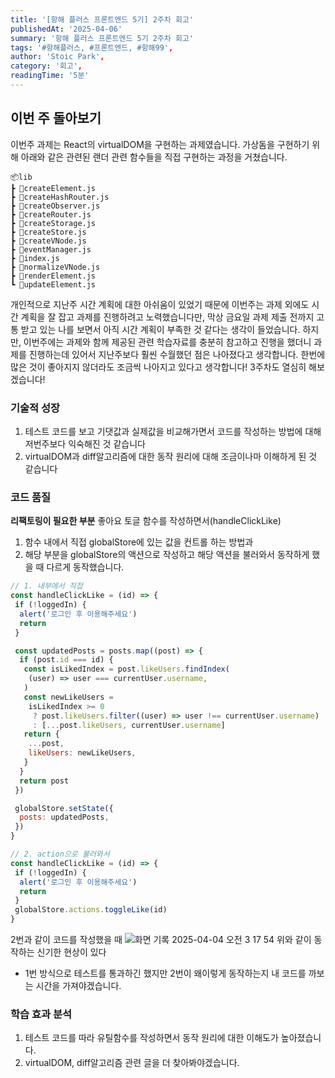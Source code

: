 ```yaml
---
title: '[항해 플러스 프론트엔드 5기] 2주차 회고'
publishedAt: '2025-04-06'
summary: '항해 플러스 프론트엔드 5기 2주차 회고'
tags: '#항해플러스, #프론트엔드, #항해99',
author: 'Stoic Park',
category: '회고',
readingTime: '5분'
---
```


## 이번 주 돌아보기

이번주 과제는 React의 virtualDOM을 구현하는 과제였습니다. 가상돔을 구현하기 위해 아래와 같은 관련된 랜더 관련 함수들을 직접 구현하는 과정을 거쳤습니다.

```
📦lib
┣ 📜createElement.js
┣ 📜createHashRouter.js
┣ 📜createObserver.js
┣ 📜createRouter.js
┣ 📜createStorage.js
┣ 📜createStore.js
┣ 📜createVNode.js
┣ 📜eventManager.js
┣ 📜index.js
┣ 📜normalizeVNode.js
┣ 📜renderElement.js
┗ 📜updateElement.js
```

개인적으로 지난주 시간 계획에 대한 아쉬움이 있었기 때문에 이번주는 과제 외에도 시간 계획을 잘 잡고 과제를 진행하려고 노력했습니다만, 막상 금요일 과제 제출 전까지 고통 받고 있는 나를 보면서 아직 시간 계획이 부족한 것 같다는 생각이 들었습니다.
하지만, 이번주에는 과제와 함께 제공된 관련 학습자료를 충분히 참고하고 진행을 했더니 과제를 진행하는데 있어서 지난주보다 훨씬 수월했던 점은 나아졌다고 생각합니다.
한번에 많은 것이 좋아지지 않더라도 조금씩 나아지고 있다고 생각합니다! 3주차도 열심히 해보겠습니다!

### 기술적 성장

1. 테스트 코드를 보고 기댓값과 실제값을 비교해가면서 코드를 작성하는 방법에 대해 저번주보다 익숙해진 것 같습니다
2. virtualDOM과 diff알고리즘에 대한 동작 원리에 대해 조금이나마 이해하게 된 것 같습니다

### 코드 품질

**리팩토링이 필요한 부분**
좋아요 토글 함수를 작성하면서(handleClickLike)

1. 함수 내에서 직접 globalStore에 있는 값을 컨트롤 하는 방법과
2. 해당 부분을 globalStore의 액션으로 작성하고 해당 액션을 불러와서 동작하게 했을 때
   다르게 동작했습니다.

```jsx
// 1. 내부에서 직접
const handleClickLike = (id) => {
 if (!loggedIn) {
  alert('로그인 후 이용해주세요')
  return
 }

 const updatedPosts = posts.map((post) => {
  if (post.id === id) {
   const isLikedIndex = post.likeUsers.findIndex(
    (user) => user === currentUser.username,
   )
   const newLikeUsers =
    isLikedIndex >= 0
     ? post.likeUsers.filter((user) => user !== currentUser.username)
     : [...post.likeUsers, currentUser.username]
   return {
    ...post,
    likeUsers: newLikeUsers,
   }
  }
  return post
 })

 globalStore.setState({
  posts: updatedPosts,
 })
}

// 2. action으로 불러와서
const handleClickLike = (id) => {
 if (!loggedIn) {
  alert('로그인 후 이용해주세요')
  return
 }
 globalStore.actions.toggleLike(id)
}
```

2번과 같이 코드를 작성했을 때
![화면 기록 2025-04-04 오전 3 17 54](https://github.com/user-attachments/assets/26e38b7b-1ff8-45cd-b5ce-34aae29bb39f)
위와 같이 동작하는 신기한 현상이 있다

- 1번 방식으로 테스트를 통과하긴 했지만 2번이 왜이렇게 동작하는지 내 코드를 까보는 시간을 가져야겠습니다.

### 학습 효과 분석

1. 테스트 코드를 따라 유틸함수를 작성하면서 동작 원리에 대한 이해도가 높아졌습니다.
2. virtualDOM, diff알고리즘 관련 글을 더 찾아봐야겠습니다.

